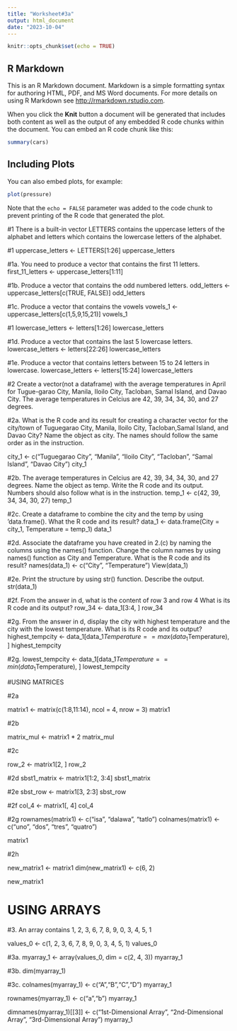 ```yaml
---
title: "Worksheet#3a"
output: html_document
date: "2023-10-04"
---
```


```r
knitr::opts_chunk$set(echo = TRUE)
```

## R Markdown

This is an R Markdown document. Markdown is a simple formatting syntax for authoring HTML, PDF, and MS Word documents. For more details on using R Markdown see <http://rmarkdown.rstudio.com>.

When you click the **Knit** button a document will be generated that includes both content as well as the output of any embedded R code chunks within the document. You can embed an R code chunk like this:

```r
summary(cars)
```

## Including Plots

You can also embed plots, for example:

```r
plot(pressure)
```

Note that the `echo = FALSE` parameter was added to the code chunk to prevent printing of the R code that generated the plot.

#1 There is a built-in vector LETTERS contains the uppercase letters of the alphabet and letters which contains the lowercase letters of the alphabet.

#1
uppercase_letters <- LETTERS[1:26]
uppercase_letters

#1a. You need to produce a vector that contains the first 11 letters.
first_11_letters <- uppercase_letters[1:11]

#1b. Produce a vector that contains the odd numbered letters.
odd_letters <- uppercase_letters[c(TRUE, FALSE)]
odd_letters

#1c. Produce a vector that contains the vowels
vowels_1 <- uppercase_letters[c(1,5,9,15,21)]
vowels_1

#1
lowercase_letters <- letters[1:26]
lowercase_letters

#1d. Produce a vector that contains the last 5 lowercase letters.
lowercase_letters <- letters[22:26]
lowercase_letters

#1e. Produce a vector that contains letters between 15 to 24 letters in lowercase.
lowercase_letters <- letters[15:24]
lowercase_letters

#2 Create a vector(not a dataframe) with the average temperatures in April for Tugue-garao City, Manila, Iloilo City, Tacloban, Samal Island, and Davao City. The average temperatures in Celcius are 42, 39, 34, 34, 30, and 27 degrees.

#2a. What is the R code and its result for creating a character vector for the city/town of Tuguegarao City, Manila, Iloilo City, Tacloban,Samal Island, and Davao City? Name the object as city. The names should follow the same order as in the instruction.

city_1 <- c("Tuguegarao City", "Manila", "Iloilo City", "Tacloban", "Samal Island", "Davao City")
city_1

#2b. The average temperatures in Celcius are 42, 39, 34, 34, 30, and 27 degrees. Name the object as temp. Write the R code and its output. Numbers should also follow what is in the instruction.
temp_1 <- c(42, 39, 34, 34, 30, 27)
temp_1

#2c. Create a dataframe to combine the city and the temp by using ‘data.frame(). What the R code and its result?
data_1 <- data.frame(City = city_1, Temperature = temp_1)
data_1

#2d. Associate the dataframe you have created in 2.(c) by naming the columns using the names() function. Change the column names by using names() function as City and Temperature. What is the R code and its result?
names(data_1) <- c("City", "Temperature")
View(data_1)

#2e. Print the structure by using str() function. Describe the output.
str(data_1)

#2f. From the answer in d, what is the content of row 3 and row 4 What is its R code and its output?
row_34 <- data_1[3:4, ]
row_34

#2g. From the answer in d, display the city with highest temperature and the city with the lowest temperature. What is its R code and its output?
highest_tempcity <- data_1[data_1$Temperature == max(data_1$Temperature), ]
highest_tempcity

#2g.
lowest_tempcity <- data_1[data_1$Temperature == min(data_1$Temperature), ]
lowest_tempcity

#USING MATRICES

#2a

matrix1 <- matrix(c(1:8,11:14), ncol = 4, nrow = 3)
matrix1

#2b

matrix_mul <- matrix1 * 2
matrix_mul

#2c

row_2 <- matrix1[2, ]
row_2

#2d
sbst1_matrix <- matrix1[1:2, 3:4]
sbst1_matrix

#2e
sbst_row <- matrix1[3, 2:3]
sbst_row

#2f
col_4 <- matrix1[, 4]
col_4

#2g
rownames(matrix1) <- c("isa", "dalawa", "tatlo")
colnames(matrix1) <- c("uno", "dos", "tres", "quatro")

matrix1

#2h

new_matrix1 <- matrix1
dim(new_matrix1) <- c(6, 2)

new_matrix1


# USING ARRAYS

#3. An array contains 1, 2, 3, 6, 7, 8, 9, 0, 3, 4, 5, 1

values_0 <- c(1, 2, 3, 6, 7, 8, 9, 0, 3, 4, 5, 1)
values_0

#3a.
myarray_1 <- array(values_0, dim = c(2, 4, 3))
myarray_1

#3b.
dim(myarray_1)

#3c.
colnames(myarray_1) <- c("A","B","C","D")
myarray_1

rownames(myarray_1) <- c("a","b")
myarray_1

dimnames(myarray_1)[[3]] <- c("1st-Dimensional Array", "2nd-Dimensional Array", "3rd-Dimensional Array")
myarray_1
